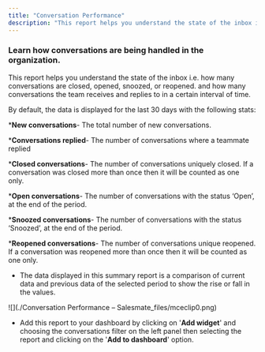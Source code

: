 ```yaml
---
title: "Conversation Performance"
description: "This report helps you understand the state of the inbox i.e. how many conversations are closed, opened, snoozed, or reopened. and how many conversatio..."
---
```


### Learn how conversations are being handled in the organization.

This report helps you understand the state of the inbox i.e. how many conversations are closed, opened, snoozed, or reopened. and how many conversations the team receives and replies to in a certain interval of time.

By default, the data is displayed for the last 30 days with the following stats:


***New conversations**- The total number of new conversations.

***Conversations replied**- The number of conversations where a teammate replied

***Closed conversations**- The number of conversations uniquely closed. If a conversation was closed more than once then it will be counted as one only.

***Open conversations**- The number of conversations with the status ‘Open’, at the end of the period.

***Snoozed conversations**- The number of conversations with the status ‘Snoozed’, at the end of the period.

***Reopened conversations**- The number of conversations unique reopened. If a conversation was reopened more than once then it will be counted as one only.

*   The data displayed in this summary report is a comparison of current data and previous data of the selected period to show the rise or fall in the values.

![](./Conversation Performance – Salesmate_files/mceclip0.png)


*   Add this report to your dashboard by clicking on '**Add widget**' and choosing the conversations filter on the left panel then selecting the report and clicking on the '**Add to dashboard**' option.
